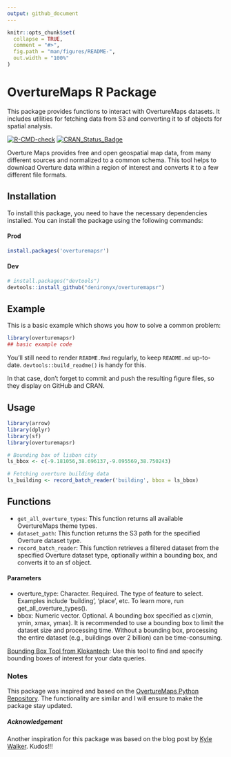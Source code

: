```yaml
---
output: github_document
---
```


<!-- README.md is generated from README.Rmd. Please edit that file -->

```r
knitr::opts_chunk$set(
  collapse = TRUE,
  comment = "#>",
  fig.path = "man/figures/README-",
  out.width = "100%"
)
```

# OvertureMaps R Package

This package provides functions to interact with OvertureMaps datasets. It includes utilities for fetching data from S3 and converting it to sf objects for spatial analysis.

<!-- badges: start -->

[![R-CMD-check](https://github.com/denironyx/overturemapsr/actions/workflows/R-CMD-check.yaml/badge.svg)](https://github.com/denironyx/overturemapsr/actions/workflows/R-CMD-check.yaml) [![CRAN_Status_Badge](https://www.r-pkg.org/badges/version/overturemapsr)](https://CRAN.R-project.org/package=overturemapsr)

<!-- badges: end -->

Overture Maps provides free and open geospatial map data, from many different sources and normalized to a common schema. This tool helps to download Overture data within a region of interest and converts it to a few different file formats.

## Installation

To install this package, you need to have the necessary dependencies installed. You can install the package using the following commands:


#### Prod
``` r
install.packages('overturemapsr')
```


#### Dev
``` r
# install.packages("devtools")
devtools::install_github("denironyx/overturemapsr")
```

## Example

This is a basic example which shows you how to solve a common problem:

```r
library(overturemapsr)
## basic example code
```

You'll still need to render `README.Rmd` regularly, to keep `README.md` up-to-date. `devtools::build_readme()` is handy for this.

In that case, don't forget to commit and push the resulting figure files, so they display on GitHub and CRAN.

## Usage

```r
library(arrow)
library(dplyr)
library(sf)
library(overturemapsr)

# Bounding box of lisbon city
ls_bbox <- c(-9.181056,38.696137,-9.095569,38.750243)

# Fetching overture building data
ls_building <- record_batch_reader('building', bbox = ls_bbox)

```

## Functions

-   `get_all_overture_types`: This function returns all available OvertureMaps theme types.
-   `dataset_path`: This function returns the S3 path for the specified Overture dataset type.
-   `record_batch_reader`: This function retrieves a filtered dataset from the specified Overture dataset type, optionally within a bounding box, and converts it to an sf object.

#### Parameters

-   overture_type: Character. Required. The type of feature to select. Examples include 'building', 'place', etc. To learn more, run get_all_overture_types().
-   bbox: Numeric vector. Optional. A bounding box specified as c(xmin, ymin, xmax, ymax). It is recommended to use a bounding box to limit the dataset size and processing time. Without a bounding box, processing the entire dataset (e.g., buildings over 2 billion) can be time-consuming.

[Bounding Box Tool from Klokantech](https://boundingbox.klokantech.com/): Use this tool to find and specify bounding boxes of interest for your data queries.

### Notes

This package was inspired and based on the [OvertureMaps Python Repository](https://github.com/OvertureMaps/overturemaps-py/tree/main). The functionality are similar and I will ensure to make the package stay updated.

##### Acknowledgement

Another inspiration for this package was based on the blog post by [Kyle Walker](https://walker-data.com/posts/overture-buildings/). Kudos!!!
